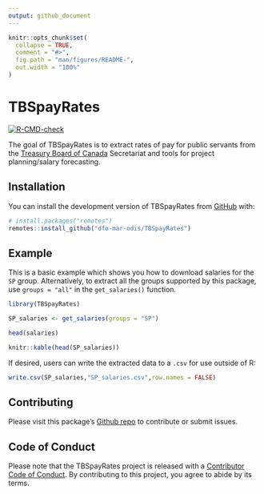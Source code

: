 ```yaml
---
output: github_document
---
```


<!-- README.md is generated from README.Rmd. Please edit that file -->

```r
knitr::opts_chunk$set(
  collapse = TRUE,
  comment = "#>",
  fig.path = "man/figures/README-",
  out.width = "100%"
)
```

# TBSpayRates

<!-- badges: start -->
[![R-CMD-check](https://github.com/dfo-mar-odis/TBSpayRates/actions/workflows/R-CMD-check.yaml/badge.svg)](https://github.com/dfo-mar-odis/TBSpayRates/actions/workflows/R-CMD-check.yaml)
<!-- badges: end -->

The goal of TBSpayRates is to extract rates of pay for public servants from the [Treasury Board of Canada](https://www.tbs-sct.canada.ca/pubs_pol/hrpubs/coll_agre/rates-taux-eng.asp) Secretariat and tools for project planning/salary forecasting.

## Installation

You can install the development version of TBSpayRates from [GitHub](https://github.com/) with:

``` r
# install.packages("remotes")
remotes::install_github("dfo-mar-odis/TBSpayRates")
```

## Example

This is a basic example which shows you how to download salaries for the `SP` group. Alternatively, to extract all the groups supported by this package, use `groups = "all"` in the `get_salaries()` function.

```r
library(TBSpayRates)

SP_salaries <- get_salaries(groups = "SP")
```
```r
head(salaries)
```
```r
knitr::kable(head(SP_salaries))
```

If desired, users can write the extracted data to a `.csv` for use outside of R:

```r
write.csv(SP_salaries,"SP_salaries.csv",row.names = FALSE)
```


## Contributing

Please visit this package's [Github repo](https://github.com/dfo-mar-odis/TBSpayRates) to contribute or submit issues.

## Code of Conduct

Please note that the TBSpayRates project is released with a [Contributor Code of Conduct](https://dfo-mar-odis.github.io/TBSpayRates/CODE_OF_CONDUCT.html). By contributing to this project, you agree to abide by its terms.
